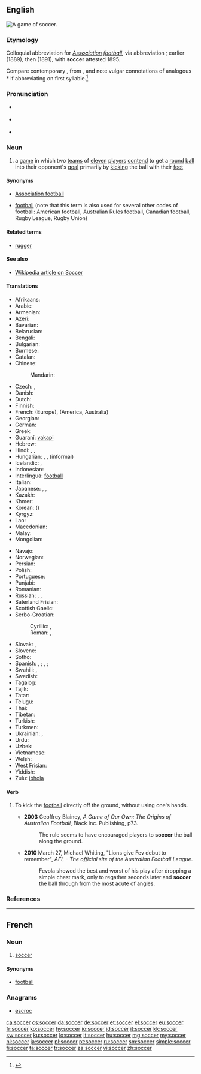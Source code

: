 ==English==
[[Image:FIFA World Cup 2006 - SWE vs. PAR.jpg|thumb|right|A game of soccer.]]
{{wikipedia}}

===Etymology===
Colloquial abbreviation for ''[[association football|As'''soc'''iation football]],'' via abbreviation {{term|assoc.|Assoc.|lang=en}}{{suffix||er|ss=7|t2=(slang suffix)}}; earlier {{term|socca}} (1889), then {{term|socker}} (1891), with '''soccer''' attested 1895.

Compare contemporary {{term|rugger|lang=en}}, from {{term|Rugby|lang=en}}, and note vulgar connotations of analogous *{{term||asser}} if abbreviating on first syllable.<ref>{{R:Online Etymology Dictionary}}</ref>

===Pronunciation===
* {{a|UK}} {{IPA|/ˈsɒk.əː/}} {{X-SAMPA|/"sQk@/}}
* {{a|US}} {{IPA|/ˈsɑk.ɚ/}} {{X-SAMPA|/"sAk@`/}}
* {{rhymes|ɒkə(r)}}

===Noun===
{{en-noun|-}}

# {{chiefly|North America|Australia|Ireland|NZ|South Africa}} a [[game]] in which two [[team]]s of [[eleven]] [[player]]s [[contend]] to get a [[round]] [[ball]] into their opponent's [[goal]] primarily by [[kick]]ing the ball with their [[foot|feet]]

====Synonyms====
* {{qualifier|UK}} [[association football|Association football]]
* [[football]] (note that this term is also used for several other codes of football: American football, Australian Rules football, Canadian football, Rugby League, Rugby Union)

====Related terms====
* [[rugger]]

====See also====
* [[w:Association football|Wikipedia article on Soccer]]

====Translations====
{{trans-top|soccer}}
* Afrikaans: {{t+|af|sokker|xs=Afrikaans}}
* Arabic: {{t-|ar|كرة القدم|f|tr=kúrat al-qádam}}
* Armenian: {{t+|hy|ֆուտբոլ|tr=futbol}}
* Azeri: {{t+|az|futbol|xs=Azeri}}
* Bavarian: {{tø|bar|Fuaßboi}}
* Belarusian: {{t|be|футбол|m|tr=futból|sc=Cyrl}}
* Bengali: {{t|bn|ফুটবল|tr=phuţbôl|sc=Beng}}
* Bulgarian: {{t|bg|футбол|m|tr=futból|sc=Cyrl}}
* Burmese: {{t|my|ဘောလုံး|tr=bo: loun:|sc=Mymr}}
* Catalan: {{t|ca|futbol|m}}
* Chinese:
*: Mandarin: {{t+|cmn|足球|tr=zúqiú|sc=Hani}}
* Czech: {{t+|cs|fotbal|m}}, {{t|cs|kopaná|f}}
* Danish: {{t-|da|fodbold|c}}
* Dutch: {{t+|nl|voetbal|n}}
* Finnish: {{t+|fi|jalkapallo}}
* French: {{t+|fr|football|m}} (Europe), {{t+|fr|soccer|m}} (America, Australia)
* Georgian: {{t-|ka|ფეხბურთი|tr=p'exburt'i|sc=Geor|xs=Georgian}}
* German: {{t+|de|Fußball|m}}
* Greek: {{t+|el|ποδόσφαιρο|n|tr=podósfairo}}
* Guaraní: [[vakapi]]
* Hebrew: {{t+|he|כדורגל|m|alt=כַּדּוּרֶגֶל|tr=kadurégel}}
* Hindi: {{t-|hi|फ़ुटबॉल|tr=fuṭbol|xs=Hindi}}, {{t-|hi|फ़ुटबाल|tr=fuṭbāl, fuṭbol|xs=Hindi}}, {{t|hi|फुटबॉल|tr=phuṭbol|xs=Hindi}}
* Hungarian: {{t+|hu|labdarúgás}}, {{t+|hu|futball}}, {{t+|hu|foci}} (informal)
* Icelandic: {{t+|is|fótbolti|m}}, {{t-|is|knattspyrna|f}}
* Indonesian: {{t|id|sepakbola|xs=Indonesian}}
* Interlingua: [[football]]
* Italian: {{t+|it|calcio|m}}
* Japanese: {{t+|ja|サッカー|tr=sakkā}}, {{t+|ja|蹴球|tr=しゅうきゅう, shūkyū}} {{qualifier|rare}}, {{qualifier|UK}} {{t|ja|フットボール|tr=futtobōru|sc=Jpan}}
* Kazakh: {{t|kk|футбол|tr=futbol|sc=Cyrl}}
* Khmer: {{t|km|កីឡាបាល់ទាត់|tr=kəylaa bal toat|sc=Khmr}}
* Korean: {{t+|ko|축구|tr=chukgu|sc=Hang}} ({{t+|ko|蹴球|sc=Hani}})
* Kyrgyz: {{t|ky|футбол|tr=futbol|sc=Cyrl}}
* Lao: {{t|lo|ຟຸດບານ|tr=fūt baːn|sc=Laoo}}
* Macedonian: {{t-|mk|фудбал|m|tr=fúdbal}}
* Malay: {{t+|ms|bola sepak|xs=Malay}}
* Mongolian: {{t|mn|хөлбөмбөг|tr=hölbömbög|sc=Cyrl}}
{{trans-mid}}
* Navajo: {{tø|nv|jooł nabíznítaałí}}
* Norwegian: {{t+|no|fotball|m}}
* Persian: {{t-|fa|فوتبال|tr=futbâl|xs=Persian}}
* Polish: {{t+|pl|piłka nożna|f}}
* Portuguese: {{t+|pt|futebol|m}}
* Punjabi: {{t|pa|ਫੁਟਬਾਲ|sc=Guru}}
* Romanian: {{t+|ro|fotbal|n}}
* Russian: {{t+|ru|футбол|m|tr=futból}}, {{qualifier|rare, US, Australia}} {{t|ru|соккер|m|tr=sókker|sc=Cyrl}}, {{qualifier|rare, neologism}} {{t|ru|ногомяч|m|tr=nogomjáč|sc=Cyrl}}
* Saterland Frisian: {{tø|stq|Foutbal}}
* Scottish Gaelic: {{t-|gd|ball-coise|m|xs=Scottish Gaelic}}
* Serbo-Croatian:
*: Cyrillic: {{t|sh|фудбал|m|sc=Cyrl}}, {{t|sh|ногомет|m|sc=Cyrl}}
*: Roman: {{t|sh|fudbal|m}}, {{t|sh|nogomet|m}}
* Slovak: {{t|sk|futbal|m}}, {{t-|sk|fotbal|m}}
* Slovene: {{t+|sl|nogomet|m}}
* Sotho: {{t-|st|bolo|xs=Sotho}}
* Spanish: {{t+|es|fútbol|m}}, {{qualifier|Mexico}} {{t+|es|futbol}}; {{t+|es|balompié|m}}, {{t+|es|balón-pie|m}}; {{qualifier|Mexico}} {{t+|es|pambol}}
* Swahili: {{t+|sw|soka|xs=Swahili}},  {{t+|sw|kandanda|xs=Swahili}}
* Swedish: {{t+|sv|fotboll|c}}
* Tagalog: {{t|tl|putbol}}
* Tajik: {{t|tg|футбол|tr=futbol|sc=Cyrl}}
* Tatar: {{t|tt|футбол|tr=futbol|sc=Cyrl}}
* Telugu: {{t|te|ఫుట్ బాల్|sc=Telu}}
* Thai: {{t|th|ฟุตบอล|tr=fóot-bon}}
* Tibetan: {{t|bo|རྐང་རྩེད་སྤོ་ལོ།|sc=Tibt}}
* Turkish: {{t+|tr|futbol}}
* Turkmen: {{t|tk|futbol}}
* Ukrainian: {{t-|uk|футбол|m|tr=futból|xs=Ukrainian}}, {{t-|uk|копаний м’яч|m|tr=kópanyj m”jač|xs=Ukrainian}}
* Urdu: {{t|ur|فٹ بال|tr=fuṭ bāl|xs=Urdu}}
* Uzbek: {{t|uz|futbol}}
* Vietnamese: {{t+|vi|bóng đá|xs=Vietnamese}}
* Welsh: {{t|cy|pêl-droed|m}}
* West Frisian: {{t|fy|fuotbal|xs=West Frisian}} {{u}}
* Yiddish: {{t-|yi|פֿוסבאָל|m|tr=fusbol|xs=Yiddish}}
* Zulu: [[ibhola]]
{{trans-bottom}}

====Verb====
{{en-verb}}

# {{context|[[Australian rules football]]}} To kick the [[football]] directly off the ground, without using one's hands.
#* '''2003''' Geoffrey Blainey, ''A Game of Our Own: The Origins of Australian Football'', Black Inc. Publishing, p73.
#*: The rule seems to have encouraged players to '''soccer''' the ball along the ground.
#* '''2010''' March 27, Michael Whiting, "Lions give Fev debut to remember", ''AFL - The official site of the Australian Football League''.
#*: Fevola showed the best and worst of his play after dropping a simple chest mark, only to regather seconds later and '''soccer''' the ball through from the most acute of angles.

===References===
<references/>

----

==French==

===Noun===
{{fr-noun-unc|m}}

# {{Quebec|lang=fr}} [[#English|soccer]] {{gloss|[[association football]]}}

====Synonyms====
* [[football#French|football]] {{m}} {{qualifier|European French}}

===Anagrams===
* [[escroc#French|escroc]]

[[ca:soccer]]
[[cs:soccer]]
[[da:soccer]]
[[de:soccer]]
[[et:soccer]]
[[el:soccer]]
[[eu:soccer]]
[[fr:soccer]]
[[ko:soccer]]
[[hy:soccer]]
[[io:soccer]]
[[id:soccer]]
[[it:soccer]]
[[kk:soccer]]
[[sw:soccer]]
[[ku:soccer]]
[[lo:soccer]]
[[lt:soccer]]
[[hu:soccer]]
[[mg:soccer]]
[[my:soccer]]
[[nl:soccer]]
[[ja:soccer]]
[[pl:soccer]]
[[pt:soccer]]
[[ru:soccer]]
[[sm:soccer]]
[[simple:soccer]]
[[fi:soccer]]
[[ta:soccer]]
[[tr:soccer]]
[[za:soccer]]
[[vi:soccer]]
[[zh:soccer]]